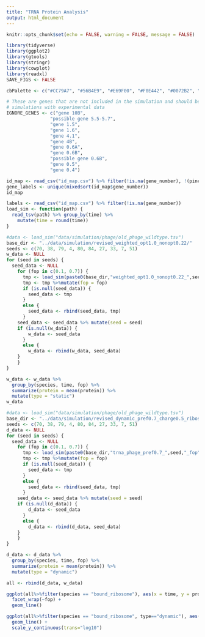 ```yaml
---
title: "TRNA Protein Analysis"
output: html_document
---
```


```r
knitr::opts_chunk$set(echo = FALSE, warning = FALSE, message = FALSE)

library(tidyverse)
library(ggplot2)
library(gtools)
library(stringr)
library(cowplot)
library(readxl)
SAVE_FIGS <- FALSE

cbPalette <- c("#CC79A7", "#56B4E9", "#E69F00", "#F0E442", "#0072B2", "#D55E00", "#009E73", "#999999")

# These are genes that are not included in the simulation and should be removed before comparing
# simulations with experimental data
IGNORE_GENES <- c("gene 10B",
                "possible gene 5.5-5.7",
                "gene 1.5",
                "gene 1.6",
                "gene 4.1",
                "gene 4B",
                "gene 0.6A",
                "gene 0.6B",
                "possible gene 0.6B",
                "gene 0.5",
                "gene 0.4")
```

```r
id_map <- read_csv("id_map.csv") %>% filter(!is.na(gene_number), !(pinetree %in% IGNORE_GENES))
gene_labels <- unique(mixedsort(id_map$gene_number))
id_map
```

```r
labels <- read_csv("id_map.csv") %>% filter(!is.na(gene_number))
load_sim <- function(path) {
  read_tsv(path) %>% group_by(time) %>%
    mutate(time = round(time))
}

#data <- load_sim("data/simulation/phage/old_phage_wildtype.tsv")
base_dir <- "../data/simulation/revised_weighted_opt1.0_nonopt0.22/"
seeds <- c(70, 38, 79, 4, 80, 84, 27, 33, 7, 51)
w_data <- NULL
for (seed in seeds) {
  seed_data <- NULL
    for (fop in c(0.1, 0.7)) {
      tmp <- load_sim(paste0(base_dir,"weighted_opt1.0_nonopt0.22_",seed,"_fop",fop,".tsv"))
      tmp <- tmp %>%mutate(fop = fop)
      if (is.null(seed_data)) {
        seed_data <- tmp
      }
      else {
        seed_data <- rbind(seed_data, tmp)
      }
    seed_data <- seed_data %>% mutate(seed = seed)
    if (is.null(w_data)) {
        w_data <- seed_data
      }
      else {
        w_data <- rbind(w_data, seed_data)
    }
    }
}
```

```r
w_data <- w_data %>% 
  group_by(species, time, fop) %>% 
  summarize(protein = mean(protein)) %>%
  mutate(type = "static")
w_data
```


```r
#data <- load_sim("data/simulation/phage/old_phage_wildtype.tsv")
base_dir <- "../data/simulation/revised_dynamic_pref0.7_charge0.5_ribospeed1.5/"
seeds <- c(70, 38, 79, 4, 80, 84, 27, 33, 7, 51)
d_data <- NULL
for (seed in seeds) {
  seed_data <- NULL
    for (fop in c(0.1, 0.7)) {
      tmp <- load_sim(paste0(base_dir,"trna_phage_pref0.7_",seed,"_fop",fop,"_ribospeed1.5_trna50000.tsv"))
      tmp <- tmp %>%mutate(fop = fop)
      if (is.null(seed_data)) {
        seed_data <- tmp
      }
      else {
        seed_data <- rbind(seed_data, tmp)
      }
    seed_data <- seed_data %>% mutate(seed = seed)
    if (is.null(d_data)) {
        d_data <- seed_data
      }
      else {
        d_data <- rbind(d_data, seed_data)
    }
    }
}
```

```r
d_data <- d_data %>% 
  group_by(species, time, fop) %>% 
  summarize(protein = mean(protein)) %>%
  mutate(type = "dynamic")
```

```r
all <- rbind(d_data, w_data)
```

```r
ggplot(all%>%filter(species == "bound_ribosome"), aes(x = time, y = protein, color = type)) +
  facet_wrap(~fop) +
  geom_line()
```

```r
ggplot(all%>%filter(species == "bound_ribosome", type=="dynamic"), aes(x = time, y = protein, color = as.factor(fop))) +
  geom_line() +
  scale_y_continuous(trans="log10")
```


